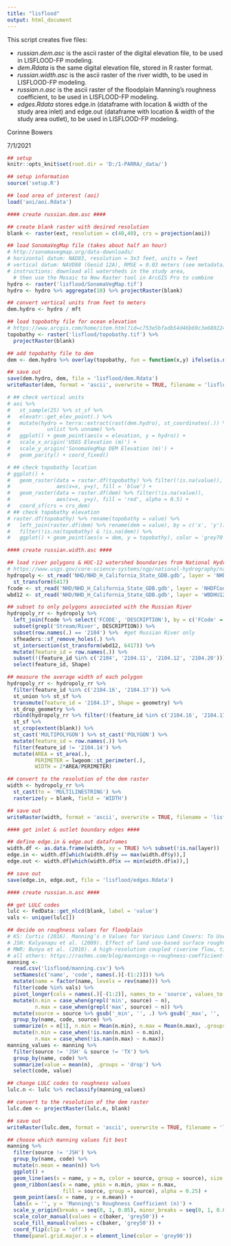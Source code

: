 ```yaml
---
title: "lisflood"
output: html_document
---
```


This script creates five files: 

* $russian.dem.asc$ is the ascii raster of the digital elevation file, to be used in LISFLOOD-FP modeling.
* $dem.Rdata$ is the same digital elevation file, stored in R raster format.
* $russian.width.asc$ is the ascii raster of the river width, to be used in LISFLOOD-FP modeling.
* $russian.n.asc$ is the ascii raster of the floodplain Manning's roughness coefficient, to be used in LISFLOOD-FP modeling.
* $edges.Rdata$ stores edge.in (dataframe with location & width of the study area inlet) and edge.out (dataframe with location & width of the study area outlet), to be used in LISFLOOD-FP modeling. 

Corinne Bowers

7/1/2021

```r
## setup
knitr::opts_knit$set(root.dir = 'D:/1-PARRA/_data/')

```

```r
## setup information
source('setup.R')

## load area of interest (aoi)
load('aoi/aoi.Rdata')

```

```r
#### create russian.dem.asc ####

## create blank raster with desired resolution
blank <- raster(ext, resolution = c(40,40), crs = projection(aoi))

## load SonomaVegMap file (takes about half an hour)
# http://sonomavegmap.org/data-downloads/
# horizontal datum: NAD83, resolution = 3x3 feet, units = feet
# vertical datum: NAVD88 (Geoid 12A), RMSE = 0.03 meters (see metadata), units = feet 
# instructions: download all watersheds in the study area, 
  # then use the Mosaic to New Raster tool in ArcGIS Pro to combine
hydro <- raster('lisflood/SonomaVegMap.tif') 
hydro <- hydro %>% aggregate(10) %>% projectRaster(blank)

## convert vertical units from feet to meters
dem.hydro <- hydro / mft

## load topobathy file for ocean elevation
# https://www.arcgis.com/home/item.html?id=c753e5bfadb54d46b69c3e68922483bc
topobathy <- raster('lisflood/topobathy.tif') %>% 
  projectRaster(blank)

## add topobathy file to dem
dem <- dem.hydro %>% overlay(topobathy, fun = function(x,y) ifelse(is.na(x), y, x))

## save out
save(dem.hydro, dem, file = 'lisflood/dem.Rdata')
writeRaster(dem, format = 'ascii', overwrite = TRUE, filename = 'lisflood/russian.dem.asc')

```

```r
# ## check vertical units
# aoi %>%
#   st_sample(25) %>% st_sf %>%
#   elevatr::get_elev_point(.) %>%
#   mutate(hydro = terra::extract(rast(dem.hydro), st_coordinates(.)) %>% 
#            unlist %>% unname) %>% 
#   ggplot() + geom_point(aes(x = elevation, y = hydro)) + 
#   scale_x_origin('USGS Elevation (m)') + 
#   scale_y_origin('SonomaVegMap DEM Elevation (m)') + 
#   geom_parity() + coord_fixed()

# ## check topobathy location
# ggplot() +
#   geom_raster(data = raster.df(topobathy) %>% filter(!is.na(value)),
#               aes(x=x, y=y), fill = 'blue') +
#   geom_raster(data = raster.df(dem) %>% filter(!is.na(value)),
#               aes(x=x, y=y), fill = 'red', alpha = 0.5) +
#   coord_sf(crs = crs_dem)
# ## check topobathy elevation
# raster.df(topobathy) %>% rename(topobathy = value) %>% 
#   left_join(raster.df(dem) %>% rename(dem = value), by = c('x', 'y')) %>% 
#   filter(!is.na(topobathy) & !is.na(dem)) %>% 
#   ggplot() + geom_point(aes(x = dem, y = topobathy), color = 'grey70') + geom_parity()

```

```r
#### create russian.width.asc ####

## load river polygons & HUC-12 watershed boundaries from National Hydrography Dataset
# https://www.usgs.gov/core-science-systems/ngp/national-hydrography/national-hydrography-dataset
hydropoly <- st_read('NHD/NHD_H_California_State_GDB.gdb', layer = 'NHDArea', quiet = TRUE) %>% 
  st_transform(6417)
fcode <- st_read('NHD/NHD_H_California_State_GDB.gdb', layer = 'NHDFCode', quiet = TRUE)
wbd12 <- st_read('NHD/NHD_H_California_State_GDB.gdb', layer = 'WBDHU12', quiet = TRUE)

## subset to only polygons associated with the Russian River
hydropoly_rr <- hydropoly %>% 
  left_join(fcode %>% select('FCODE', 'DESCRIPTION'), by = c('FCode' = 'FCODE')) %>% 
  subset(grepl('Stream/River', DESCRIPTION)) %>% 
  subset(row.names(.) == '2104') %>%  #get Russian River only
  sfheaders::sf_remove_holes(.) %>% 
  st_intersection(st_transform(wbd12, 6417)) %>% 
  mutate(feature_id = row.names(.)) %>% 
  subset(!(feature_id %in% c('2104', '2104.11', '2104.12', '2104.20'))) %>% 
  select(feature_id, Shape) 

## measure the average width of each polygon
hydropoly_rr <- hydropoly_rr %>%
  filter(feature_id %in% c('2104.16', '2104.17')) %>% 
  st_union %>% st_sf %>%
  transmute(feature_id = '2104.17', Shape = geometry) %>%
  st_drop_geometry %>%
  rbind(hydropoly_rr %>% filter(!(feature_id %in% c('2104.16', '2104.17')))) %>%
  st_sf %>% 
  st_crop(extent(blank)) %>% 
  st_cast('MULTIPOLYGON') %>% st_cast('POLYGON') %>% 
  mutate(feature_id = row.names(.)) %>% 
  filter(feature_id != '2104.14') %>% 
  mutate(AREA = st_area(.), 
         PERIMETER = lwgeom::st_perimeter(.),
         WIDTH = 2*AREA/PERIMETER)

## convert to the resolution of the dem raster
width <- hydropoly_rr %>% 
  st_cast(to = 'MULTILINESTRING') %>% 
  rasterize(y = blank, field = 'WIDTH')

## save out
writeRaster(width, format = 'ascii', overwrite = TRUE, filename = 'lisflood/russian.width.asc')

```

```r
#### get inlet & outlet boundary edges ####

## define edge.in & edge.out dataframes
width.df <- as.data.frame(width, xy = TRUE) %>% subset(!is.na(layer))
edge.in <- width.df[which(width.df$y == max(width.df$y)),]
edge.out <- width.df[which(width.df$x == min(width.df$x)),]

## save out
save(edge.in, edge.out, file = 'lisflood/edges.Rdata')

```

```r
#### create russian.n.asc ####

## get LULC codes
lulc <- FedData::get_nlcd(blank, label = 'value')
vals <- unique(lulc[])

## decide on roughness values for floodplain
# KS: Curtis (2016). Manning’s n Values for Various Land Covers: To Use for Dam Breach Analyses by NRCS in Kansas. Retrieved from https://www.wcc.nrcs.usda.gov/ftpref/wntsc/H&H/HecRAS/NEDC/lectures/docs/.
# JSH: Kalyanapu et al. (2009). Effect of land use-based surface roughness on hydrologic model output. Journal of Spatial Hydrology, 9(2), 51–71.
# MWR: Bunya et al. (2010). A high-resolution coupled riverine flow, tide, wind, wind wave, and storm surge model for southern Louisiana and Mississippi. Part I: Model development and validation. Monthly Weather Review, 138(2), 345–377. 
# all others: https://rashms.com/blog/mannings-n-roughness-coefficient-for-hec-ras-2d-modeling/
manning <- 
  read.csv('lisflood/manning.csv') %>% 
  setNames(c('name', 'code', names(.)[-(1:2)])) %>% 
  mutate(name = factor(name, levels = rev(name))) %>% 
  filter(code %in% vals) %>% 
  pivot_longer(cols = names(.)[-(1:2)], names_to = 'source', values_to = 'n') %>% 
  mutate(n.min = case_when(grepl('min', source) ~ n),
         n.max = case_when(grepl('max', source) ~ n)) %>% 
  mutate(source = source %>% gsub('_min', '', .) %>% gsub('_max', '', .)) %>% 
  group_by(name, code, source) %>% 
  summarize(n = n[1], n.min = Mean(n.min), n.max = Mean(n.max), .groups = 'drop') %>% 
  mutate(n.min = case_when(!is.nan(n.min) ~ n.min),
         n.max = case_when(!is.nan(n.max) ~ n.max)) 
manning_values <- manning %>% 
  filter(source != 'JSH' & source != 'TX') %>% 
  group_by(name, code) %>% 
  summarize(value = mean(n), .groups = 'drop') %>% 
  select(code, value)

## change LULC codes to roughness values
lulc.n <- lulc %>% reclassify(manning_values)

## convert to the resolution of the dem raster
lulc.dem <- projectRaster(lulc.n, blank)

## save out
writeRaster(lulc.dem, format = 'ascii', overwrite = TRUE, filename = 'lisflood/russian.n.asc')

```

```r
## choose which manning values fit best
manning %>% 
  filter(source != 'JSH') %>% 
  group_by(name, code) %>% 
  mutate(n.mean = mean(n)) %>% 
  ggplot() + 
  geom_line(aes(x = name, y = n, color = source, group = source), size = 1) + 
  geom_ribbon(aes(x = name, ymin = n.min, ymax = n.max, 
                  fill = source, group = source), alpha = 0.25) + 
  geom_point(aes(x = name, y = n.mean)) + 
  labs(x = '', y = 'Manning\'s Roughness Coefficient (n)') + 
  scale_y_origin(breaks = seq(0, 1, 0.05), minor_breaks = seq(0, 1, 0.05)) + 
  scale_color_manual(values = c(baker, 'grey50')) + 
  scale_fill_manual(values = c(baker, 'grey50')) + 
  coord_flip(clip = 'off') + 
  theme(panel.grid.major.x = element_line(color = 'grey90'))

```

